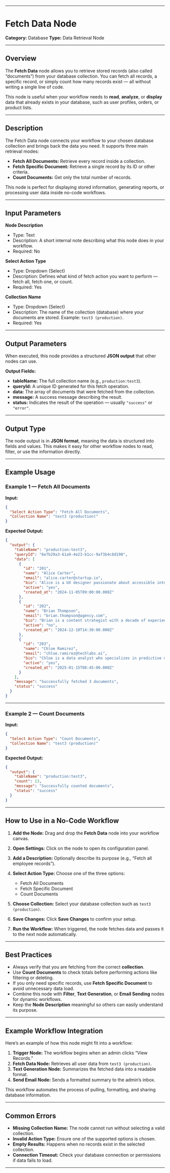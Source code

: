 
---

# Fetch Data Node

**Category:** Database
**Type:** Data Retrieval Node

---

## Overview

The **Fetch Data** node allows you to retrieve stored records (also called “documents”) from your database collection.
You can fetch all records, a specific record, or simply count how many records exist — all without writing a single line of code.

This node is useful when your workflow needs to **read**, **analyze**, or **display** data that already exists in your database, such as user profiles, orders, or product lists.

---

## Description

The Fetch Data node connects your workflow to your chosen database collection and brings back the data you need.
It supports three main retrieval modes:

* **Fetch All Documents:** Retrieve every record inside a collection.
* **Fetch Specific Document:** Retrieve a single record by its ID or other criteria.
* **Count Documents:** Get only the total number of records.

This node is perfect for displaying stored information, generating reports, or processing user data inside no-code workflows.

---

## Input Parameters

**Node Description**

* Type: Text
* Description: A short internal note describing what this node does in your workflow.
* Required: No

**Select Action Type**

* Type: Dropdown (Select)
* Description: Defines what kind of fetch action you want to perform — fetch all, fetch one, or count.
* Required: Yes

**Collection Name**

* Type: Dropdown (Select)
* Description: The name of the collection (database) where your documents are stored. Example: `test3 (production)`.
* Required: Yes

---

## Output Parameters

When executed, this node provides a structured **JSON output** that other nodes can use.

**Output Fields:**

* **tableName:** The full collection name (e.g., `production:test3`).
* **queryId:** A unique ID generated for this fetch operation.
* **data:** The array of documents that were fetched from the collection.
* **message:** A success message describing the result.
* **status:** Indicates the result of the operation — usually `"success"` or `"error"`.

---

## Output Type

The node output is in **JSON format**, meaning the data is structured into fields and values.
This makes it easy for other workflow nodes to read, filter, or use the information directly.

---

## Example Usage

### Example 1 — Fetch All Documents

**Input:**

```json
{
  "Select Action Type": "Fetch All Documents",
  "Collection Name": "test3 (production)"
}
```

**Expected Output:**

```json
{
  "output": {
    "tableName": "production:test3",
    "queryId": "6e7b29a3-61a9-4e23-b1cc-9af3b4c8d190",
    "data": [
      {
        "id": "201",
        "name": "Alice Carter",
        "email": "alice.carter@startup.io",
        "bio": "Alice is a UX designer passionate about accessible interfaces and clean visuals.",
        "active": "yes",
        "created_at": "2024-11-05T09:00:00.000Z"
      },
      {
        "id": "202",
        "name": "Brian Thompson",
        "email": "brian.thompson@agency.com",
        "bio": "Brian is a content strategist with a decade of experience in brand storytelling.",
        "active": "no",
        "created_at": "2024-12-10T14:30:00.000Z"
      },
      {
        "id": "203",
        "name": "Chloe Ramirez",
        "email": "chloe.ramirez@techlabs.ai",
        "bio": "Chloe is a data analyst who specializes in predictive modeling and insights reporting.",
        "active": "yes",
        "created_at": "2025-01-15T08:45:00.000Z"
      }
    ],
    "message": "Successfully fetched 3 documents",
    "status": "success"
  }
}
```

---

### Example 2 — Count Documents

**Input:**

```json
{
  "Select Action Type": "Count Documents",
  "Collection Name": "test3 (production)"
}
```

**Expected Output:**

```json
{
  "output": {
    "tableName": "production:test3",
    "count": 13,
    "message": "Successfully counted documents",
    "status": "success"
  }
}
```

---

## How to Use in a No-Code Workflow

1. **Add the Node:** Drag and drop the **Fetch Data** node into your workflow canvas.
2. **Open Settings:** Click on the node to open its configuration panel.
3. **Add a Description:** Optionally describe its purpose (e.g., “Fetch all employee records”).
4. **Select Action Type:** Choose one of the three options:

   * Fetch All Documents
   * Fetch Specific Document
   * Count Documents
5. **Choose Collection:** Select your database collection such as `test3 (production)`.
6. **Save Changes:** Click **Save Changes** to confirm your setup.
7. **Run the Workflow:** When triggered, the node fetches data and passes it to the next node automatically.

---

## Best Practices

* Always verify that you are fetching from the correct **collection**.
* Use **Count Documents** to check totals before performing actions like filtering or deleting.
* If you only need specific records, use **Fetch Specific Document** to avoid unnecessary data load.
* Combine this node with **Filter**, **Text Generation**, or **Email Sending** nodes for dynamic workflows.
* Keep the **Node Description** meaningful so others can easily understand its purpose.

---

## Example Workflow Integration

Here’s an example of how this node might fit into a workflow:

1. **Trigger Node:** The workflow begins when an admin clicks “View Records.”
2. **Fetch Data Node:** Retrieves all user data from `test3 (production)`.
3. **Text Generation Node:** Summarizes the fetched data into a readable format.
4. **Send Email Node:** Sends a formatted summary to the admin’s inbox.

This workflow automates the process of pulling, formatting, and sharing database information.

---

## Common Errors

* **Missing Collection Name:** The node cannot run without selecting a valid collection.
* **Invalid Action Type:** Ensure one of the supported options is chosen.
* **Empty Results:** Happens when no records exist in the selected collection.
* **Connection Timeout:** Check your database connection or permissions if data fails to load.

---

